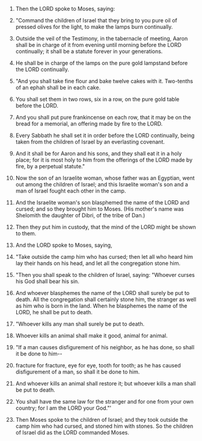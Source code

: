
1. Then the LORD spoke to Moses, saying:

2. "Command the children of Israel that they bring to you pure oil of pressed olives for the light, to make the lamps burn continually.

3. Outside the veil of the Testimony, in the tabernacle of meeting, Aaron shall be in charge of it from evening until morning before the LORD continually; it shall be a statute forever in your generations.

4. He shall be in charge of the lamps on the pure gold lampstand before the LORD continually.

5. "And you shall take fine flour and bake twelve cakes with it. Two-tenths of an ephah shall be in each cake.

6. You shall set them in two rows, six in a row, on the pure gold table before the LORD.

7. And you shall put pure frankincense on each row, that it may be on the bread for a memorial, an offering made by fire to the LORD.

8. Every Sabbath he shall set it in order before the LORD continually, being taken from the children of Israel by an everlasting covenant.

9. And it shall be for Aaron and his sons, and they shall eat it in a holy place; for it is most holy to him from the offerings of the LORD made by fire, by a perpetual statute."

10. Now the son of an Israelite woman, whose father was an Egyptian, went out among the children of Israel; and this Israelite woman's son and a man of Israel fought each other in the camp.

11. And the Israelite woman's son blasphemed the name of the LORD and cursed; and so they brought him to Moses. (His mother's name was Shelomith the daughter of Dibri, of the tribe of Dan.)

12. Then they put him in custody, that the mind of the LORD might be shown to them.

13. And the LORD spoke to Moses, saying,

14. "Take outside the camp him who has cursed; then let all who heard him lay their hands on his head, and let all the congregation stone him.

15. "Then you shall speak to the children of Israel, saying: "Whoever curses his God shall bear his sin.

16. And whoever blasphemes the name of the LORD shall surely be put to death. All the congregation shall certainly stone him, the stranger as well as him who is born in the land. When he blasphemes the name of the LORD, he shall be put to death.

17. "Whoever kills any man shall surely be put to death.

18. Whoever kills an animal shall make it good, animal for animal.

19. "If a man causes disfigurement of his neighbor, as he has done, so shall it be done to him--

20. fracture for fracture, eye for eye, tooth for tooth; as he has caused disfigurement of a man, so shall it be done to him.

21. And whoever kills an animal shall restore it; but whoever kills a man shall be put to death.

22. You shall have the same law for the stranger and for one from your own country; for I am the LORD your God."'

23. Then Moses spoke to the children of Israel; and they took outside the camp him who had cursed, and stoned him with stones. So the children of Israel did as the LORD commanded Moses.


